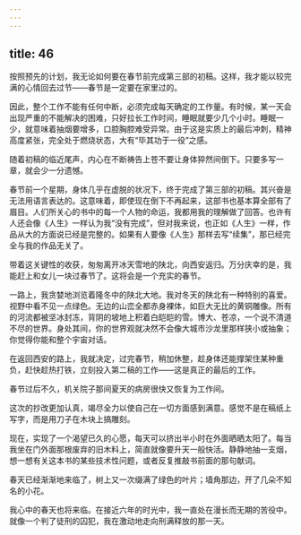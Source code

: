 ```yaml
---
---
---
```

title: 46
---




按照预先的计划，我无论如何要在春节前完成第三部的初稿。这样，我才能以较完满的心情回去过节——春节是一定要在家里过的。

因此，整个工作不能有任何中断，必须完成每天确定的工作量。有时候，某一天会出现严重的不能解决的困难，只好拉长工作时间，睡眠就要少几个小时。睡眠一少，就意味着抽烟要增多，口腔胸腔难受异常。由于这是实质上的最后冲刺，精神高度紧张，完全处于燃烧状态，大有“毕其功于一役”之感。

随着初稿的临近尾声，内心在不断祷告上苍不要让身体猝然间倒下。只要多写一章，就会少一分遗憾。

春节前一个星期，身体几乎在虚脱的状况下，终于完成了第三部的初稿。其兴奋是无法用语言表达的。这意味着，即使现在倒下不再起来，这部书也基本算全部有了眉目。人们所关心的书中的每一个人物的命运，我都用我的理解做了回答。也许有人还会像《人生》一样认为我“没有完成”，但对我来说，也正如《人生》一样，作品从大的方面说已经是完整的。如果有人要像《人生》那样去写“续集”，那已经完全与我的作品无关了。

带着这关键性的收获，匆匆离开冰天雪地的陕北，向西安返归。万分庆幸的是，我能赶上和女儿一块过春节了。这将会是一个充实的春节。

一路上，我贪婪地浏览着隆冬中的陕北大地。我对冬天的陕北有一种特别的喜爱。视野中看不见一点绿色。无边的山峦全都赤身裸体，如巨大无比的黄铜雕像。所有的河流都被坚冰封冻，背阴的坡地上积着白皑皑的雪。博大、苍凉，一个说不清道不尽的世界。身处其间，你的世界观就决然不会像大城市沙龙里那样狭小或抽象；你觉得你能和整个宇宙对话。

在返回西安的路上，我就决定，过完春节，稍加休整，趁身体还能撑架住某种重负，赶快趁热打铁，立刻投入第二稿的工作——这是真正的最后的工作。

春节过后不久，机关院子那间夏天的病房很快又恢复为工作间。

这次的抄改更加认真，竭尽全力以使自己在一切方面感到满意。感觉不是在稿纸上写字，而是用刀子在木块上搞雕刻。

现在，实现了一个渴望已久的心愿，每天可以挤出半小时在外面晒晒太阳了。每当我坐在门外面那根废弃的旧木料上，简直就像要升天一般快活。静静地抽一支烟，想一想有关这本书的某些技术性问题，或者反复推敲书前面的那句献词。

春天已经渐渐地来临了，树上又一次缀满了绿色的叶片；墙角那边，开了几朵不知名的小花。

我心中的春天也将来临。在接近六年的时光中，我一直处在漫长而无期的苦役中。就像一个判了徒刑的囚犯，我在激动地走向刑满释放的那一天。